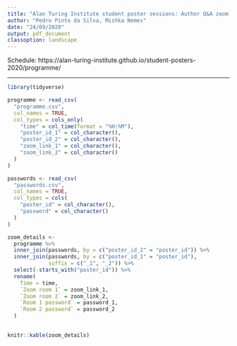 ```yaml
---
title: "Alan Turing Institute student poster sessions: Author Q&A zoom details"
author: "Pedro Pinto da Silva, Mishka Nemes"
date: "24/09/2020"
output: pdf_document
classoption: landscape
---
```


Schedule: https://alan-turing-institute.github.io/student-posters-2020/programme/ 

---

```r
library(tidyverse)

programme <- read_csv(
  "programme.csv",
  col_names = TRUE,
  col_types = cols_only(
    "time" = col_time(format = "%H:%M"),
    "poster_id_1" = col_character(),
    "poster_id_2" = col_character(),
    "zoom_link_1" = col_character(),
    "zoom_link_2" = col_character()
  )
)

passwords <- read_csv(
  "passwords.csv",
  col_names = TRUE,
  col_types = cols(
    "poster_id" = col_character(),
    "password" = col_character()
  )
)

zoom_details <- 
  programme %>%
  inner_join(passwords, by = c("poster_id_2" = "poster_id")) %>%
  inner_join(passwords, by = c("poster_id_1" = "poster_id"),
             suffix = c("_1", "_2")) %>%
  select(-starts_with("poster_id")) %>%
  rename(
    Time = time,
    `Zoom room 1` = zoom_link_1,
    `Zoom room 2` = zoom_link_2,
    `Room 1 password` = password_1,
    `Room 2 password` = password_2
  )
  

knitr::kable(zoom_details)
```
